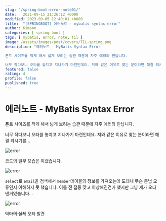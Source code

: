 ```yaml
---
slug: "/spring-boot-error-note01/"
date:   2021-09-15 21:26:12 +0000
modified: 2023-09-05 12:40:01 +0000
title:  "[SPRINGBOOT] 에러노트 - mybatis syntax error"
author: Kimson
categories: [ spring boot ]
tags: [ mybatis, error, note, til ]
image: /assets/images/post/covers/TIL-spring.png
description: "에러노트 - MyBatis Syntax Error

폰트 사이즈를 작게 해서 넓게 보려는 습관 때문에 자주 에러와 만납니다.

너무 작다보니 오타를 놓치고 지나가기 마련인데요. 저와 같은 이유로 찾는 분이라면 해결 되시기를..."
featured: false
rating: 4
profile: false
published: true
---
```


# 에러노트 - MyBatis Syntax Error

폰트 사이즈를 작게 해서 넓게 보려는 습관 때문에 자주 에러와 만납니다.

너무 작다보니 오타를 놓치고 지나가기 마련인데요. 저와 같은 이유로 찾는 분이라면 해결 되시기를...

![error](/assets/images/post/error/error02.png)

코드의 일부 모습은 이랬습니다.

![error](/assets/images/post/error/error03.png)

`select`로 `email`을 검색해서 `member`테이블의 정보를 가져오는데 도대체 무슨 문법 오류인지 이해하지 못 했습니다. 이틀 전 접종 맞고 이상해진건가 했지만 그냥 제가 오타 낸거였습니다...

![error](/assets/images/post/error/error04.png)

<del class='badge'>악마의 실체</del>
<span class='badge'>오타 발견</span>
